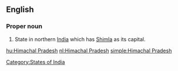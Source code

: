 ==English==

===Proper noun===
{{en-proper noun|sg=[[Himachal]] [[Pradesh]]}}

# State in northern [[India]] which has [[Shimla]] as its capital.

[[Category:States of India]]

[[hu:Himachal Pradesh]]
[[nl:Himachal Pradesh]]
[[simple:Himachal Pradesh]]